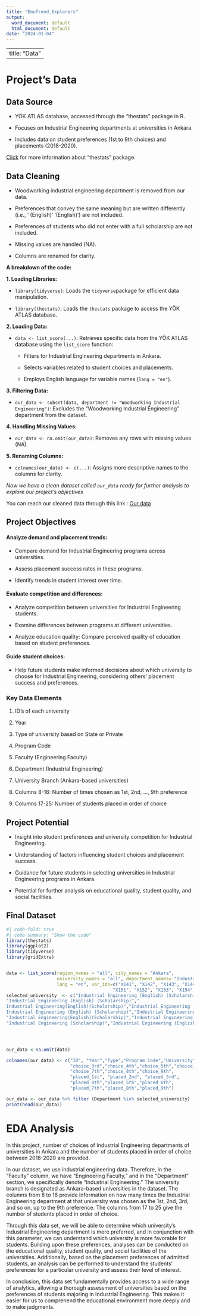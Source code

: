```yaml
---
title: "EmuTrend_Explorers"
output:
  word_document: default
  html_document: default
date: "2024-01-04"
---
```


---
title: "Data"
---

# Project's Data

## Data Source

-   YÖK ATLAS database, accessed through the "thestats" package in R.

-   Focuses on Industrial Engineering departments at universities in Ankara.

-   Includes data on student preferences (1st to 9th choices) and placements (2018-2020).

[Click](https://cran.r-project.org/web/packages/thestats/thestats.pdf) for more information about "thestats" package.

## Data Cleaning

-   Woodworking industrial engineering department is removed from our data.

-   Preferences that convey the same meaning but are written differently (i.e., ' (English)' '(English)') are not included.

-   Preferences of students who did not enter with a full scholarship are not included.

-   Missing values are handled (NA).

-   Columns are renamed for clarity.

**A breakdown of the code:**

**1. Loading Libraries:**

-   `library(tidyverse)`: Loads the `tidyverse`package for efficient data manipulation.

-   `library(thestats)`: Loads the `thestats` package to access the YÖK ATLAS database.

**2. Loading Data:**

-   `data <- list_score(...)`: Retrieves specific data from the YÖK ATLAS database using the `list_score` function:

    -   Filters for Industrial Engineering departments in Ankara.

    -   Selects variables related to student choices and placements.

    -   Employs English language for variable names (`lang = "en"`).

**3. Filtering Data:**

-   `our_data <- subset(data, department != "Woodworking Industrial Engineering")`: Excludes the "Woodworking Industrial Engineering" department from the dataset.

**4. Handling Missing Values:**

-   `our_data <- na.omit(our_data)`: Removes any rows with missing values (NA).

**5. Renaming Columns:**

-   `colnames(our_data) <- c(...)`: Assigns more descriptive names to the columns for clarity.

*Now we have a clean dataset called `our_data` ready for further analysis to explore our project's objectives*

You can reach our cleaned data through this link : [Our data](https://github.com/emu-hacettepe-analytics/emu430-fall2023-team-emutrend_explorers/blob/master/ourdata.rda)

## Project Objectives

#### Analyze demand and placement trends:

-   Compare demand for Industrial Engineering programs across universities.

-   Assess placement success rates in these programs.

-   Identify trends in student interest over time.

#### Evaluate competition and differences:

-   Analyze competition between universities for Industrial Engineering students.

-   Examine differences between programs at different universities.

-   Analyze education quality: Compare perceived quality of education based on student preferences.

#### Guide student choices:

-   Help future students make informed decisions about which university to choose for Industrial Engineering, considering others' placement success and preferences.

### Key Data Elements

1.  ID's of each university

2.  Year

3.  Type of university based on State or Private

4.  Program Code

5.  Faculty (Engineering Faculty)

6.  Department (Industrial Engineering)

7.  University Branch (Ankara-based universities)

8.  Columns 8-16: Number of times chosen as 1st, 2nd, ..., 9th preference

9.  Columns 17-25: Number of students placed in order of choice

## Project Potential

-   Insight into student preferences and university competition for Industrial Engineering.

-   Understanding of factors influencing student choices and placement success.

-   Guidance for future students in selecting universities in Industrial Engineering programs in Ankara.

-   Potential for further analysis on educational quality, student quality, and social facilities.

## Final Dataset

```r
#| code-fold: true
#| code-summary: "Show the code"
library(thestats)
library(ggplot2)
library(tidyverse)
library(gridExtra)


data <- list_score(region_names = "all", city_names = "Ankara",
                   university_names = "all", department_names= "Industrial Engineering",
                   lang = "en", var_ids=c("X141", "X142", "X143", "X144", "X145", "X146","X147", "X148", "X149", 
                                        "X151", "X152", "X153", "X154", "X155", "X156", "X157", "X158", "X159"))
selected_university  <- c("Industrial Engineering (English) (Scholarship)","Industrial Engineering (English)","Industrial Engineering(English)",
"Industrial Engineering (English) (Scholarship)","	
Industrial Engineering(English)(Scholarship)","Industrial Engineering (Scholarship)","	
Industrial Engineering (English) (Scholarship)","Industrial Engineering(English)(Scholarship)","Industrial Engineering (English) (Scholarship)",
"Industrial Engineering(English)(Scholarship)","Industrial Engineering (English)","Industrial Engineering(English)","Industrial Engineering (Scholarship)",
"Industrial Engineering (Scholarship)","Industrial Engineering (English) (Scholarship)","Industrial Engineering (English) (Scholarship)")




our_data <-na.omit(data)

colnames(our_data) <- c("ID", "Year","Type","Program Code","University","Faculty","Department","choice_1st","choice_2nd",
                        "choice_3rd","choice_4th","choice_5th","choice_6th",
                        "choice_7th","choice_8th","choice_9th",
                        "placed_1st", "placed_2nd", "placed_3rd",
                        "placed_4th","placed_5th","placed_6th",
                        "placed_7th","placed_8th","placed_9th")

our_data <- our_data %>% filter (Department %in% selected_university)
print(head(our_data))
```

# EDA Analysis

In this project, number of choices of Industrial Engineering departments of universities in Ankara and the number of students placed in order of choice between 2018-2020 are provided.

In our dataset, we use industrial engineering data. Therefore, in the "Faculty" column, we have "Engineering Faculty," and in the "Department" section, we specifically denote "Industrial Engineering." The university branch is designated as Ankara-based universities in the dataset. The columns from 8 to 16 provide information on how many times the Industrial Engineering department at that university was chosen as the 1st, 2nd, 3rd, and so on, up to the 9th preference. The columns from 17 to 25 give the number of students placed in order of choice.

Through this data set, we will be able to determine which university's Industrial Engineering department is more preferred, and in conjunction with this parameter, we can understand which university is more favorable for students. Building upon these preferences, analyses can be conducted on the educational quality, student quality, and social facilities of the universities. Additionally, based on the placement preferences of admitted students, an analysis can be performed to understand the students' preferences for a particular university and assess their level of interest.

In conclusion, this data set fundamentally provides access to a wide range of analytics, allowing a thorough assessment of universities based on the preferences of students majoring in Industrial Engineering. This makes it easier for us to comprehend the educational environment more deeply and to make judgments.


